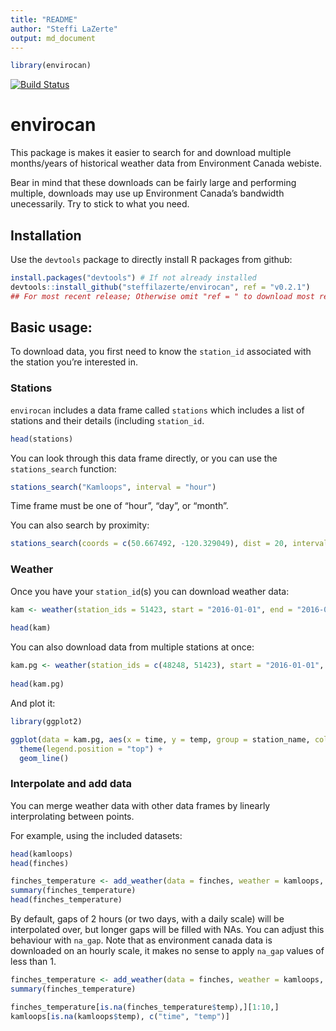 ```yaml
---
title: "README"
author: "Steffi LaZerte"
output: md_document
---
```


```r
library(envirocan)
```
[![Build Status](https://travis-ci.org/steffilazerte/envirocan.svg?branch=master)](https://travis-ci.org/steffilazerte/envirocan)

# envirocan

This package is makes it easier to search for and download multiple months/years of historical weather data from Environment Canada webiste.

Bear in mind that these downloads can be fairly large and performing multiple, downloads may use up Environment Canada's bandwidth unecessarily. Try to stick to what you need.

## Installation

Use the `devtools` package to directly install R packages from github:

```r
install.packages("devtools") # If not already installed
devtools::install_github("steffilazerte/envirocan", ref = "v0.2.1") 
## For most recent release; Otherwise omit "ref = " to download most recent version
```

## Basic usage:

To download data, you first need to know the `station_id` associated with the station you're interested in.

### Stations

`envirocan` includes a data frame called `stations` which includes a list of stations and their details (including `station_id`.

```r
head(stations)
```

You can look through this data frame directly, or you can use the `stations_search` function:

```r
stations_search("Kamloops", interval = "hour")
```

Time frame must be one of "hour", "day", or "month".

You can also search by proximity:

```r
stations_search(coords = c(50.667492, -120.329049), dist = 20, interval = "hour")
```

### Weather

Once you have your `station_id`(s) you can download weather data:

```r
kam <- weather(station_ids = 51423, start = "2016-01-01", end = "2016-02-15")
                    
head(kam)

```

You can also download data from multiple stations at once:

```r
kam.pg <- weather(station_ids = c(48248, 51423), start = "2016-01-01", end = "2016-02-15")
                    
head(kam.pg)
```

And plot it:

```r
library(ggplot2)

ggplot(data = kam.pg, aes(x = time, y = temp, group = station_name, colour = station_name)) +
  theme(legend.position = "top") +
  geom_line()
```

### Interpolate and add data
You can merge weather data with other data frames by linearly interprolating between points.

For example, using the included datasets:

```r
head(kamloops)
head(finches)

finches_temperature <- add_weather(data = finches, weather = kamloops, cols = "temp")
summary(finches_temperature)
head(finches_temperature)
```

By default, gaps of 2 hours (or two days, with a daily scale) will be interpolated over, but longer gaps will be filled with NAs. You can adjust this behaviour with `na_gap`. Note that as environment canada data is downloaded on an hourly scale, it makes no sense to apply `na_gap` values of less than 1.

```r
finches_temperature <- add_weather(data = finches, weather = kamloops, cols = "temp", na_gap = 1)
summary(finches_temperature)

finches_temperature[is.na(finches_temperature$temp),][1:10,]
kamloops[is.na(kamloops$temp), c("time", "temp")]
```

